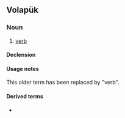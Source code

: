 ==Volapük==

===Noun===
{{vo-noun}}

# {{lb|vo|obsolete|grammar}} [[verb]]

====Declension====
{{vo-decl-noun}}

====Usage notes====
This older term has been replaced by {{m|vo|värb}} "verb".

====Derived terms====
* {{l|vo|yufavelib||[[auxiliary verb]]}}